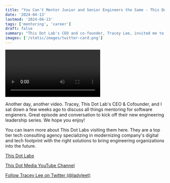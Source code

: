 ```yaml
---
title: "You Can't Mentor Junior and Senior Engineers the Same - This Dot Lab's Engineering Leadership Series"
date: '2024-04-13'
lastmod: '2024-04-13'
tags: ['mentoring', 'career']
draft: false
summary: "This Dot Lab's CEO and co-founder, Tracey Lee, invited me to chat on mentoring software engineers across a range of levels, career development, building relationships, and how to grow people for success in engineering organizations."
images: ['/static/images/twitter-card.png']
---
```


<Video
  url="https://www.youtube.com/embed/_TSqAeC3LRg?si=-k4yNWrwIRALN5TD"
  title="You Can't Mentor Junior and Senior Engineers the Same - This Dot Lab's Engineering Leadership Series"
/>

Another day, another video. Tracey, This Dot Lab's CEO & Cofounder, and I sat down a few weeks ago to discuss all things mentoring for software engieners. Great episode and conversation to kick off their new engineering leadership series. We hope you enjoy!

You can learn more about This Dot Labs visiting them here. They are a top tier tech consulting agency specializing in modernizing company's digital and tech footprint with the right solutions to bring engineering organizations into the future.

[This Dot Labs](https://www.thisdot.co)

[This Dot Media YouTube Channel](https://www.youtube.com/c/ThisDotMedia)

[Follow Tracey Lee on Twitter (@ladyleet)](https://twitter.com/ladyleet)
